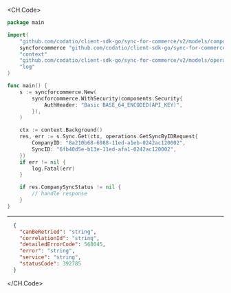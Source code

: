 
<CH.Code>
```go Get.go
package main

import(
	"github.com/codatio/client-sdk-go/sync-for-commerce/v2/models/components"
	syncforcommerce "github.com/codatio/client-sdk-go/sync-for-commerce/v2"
	"context"
	"github.com/codatio/client-sdk-go/sync-for-commerce/v2/models/operations"
	"log"
)

func main() {
    s := syncforcommerce.New(
        syncforcommerce.WithSecurity(components.Security{
            AuthHeader: "Basic BASE_64_ENCODED(API_KEY)",
        }),
    )

    ctx := context.Background()
    res, err := s.Sync.Get(ctx, operations.GetSyncByIDRequest{
        CompanyID: "8a210b68-6988-11ed-a1eb-0242ac120002",
        SyncID: "6fb40d5e-b13e-11ed-afa1-0242ac120002",
    })
    if err != nil {
        log.Fatal(err)
    }

    if res.CompanySyncStatus != nil {
        // handle response
    }
}
```
---

```json Example Response
  {
    "canBeRetried": "string",
    "correlationId": "string",
    "detailedErrorCode": 568045,
    "error": "string",
    "service": "string",
    "statusCode": 392785
  }
```
</CH.Code>
